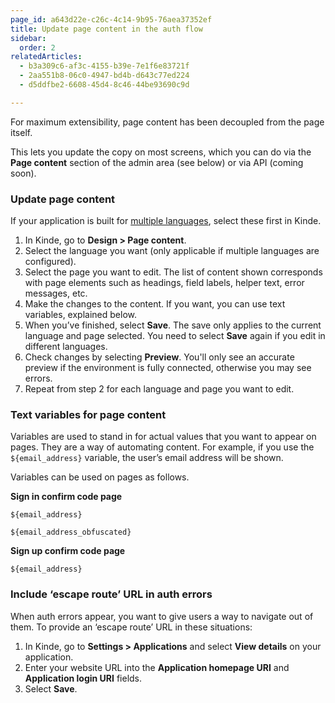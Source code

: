 ```yaml
---
page_id: a643d22e-c26c-4c14-9b95-76aea37352ef
title: Update page content in the auth flow
sidebar:
  order: 2
relatedArticles:
  - b3a309c6-af3c-4155-b39e-7e1f6e83721f
  - 2aa551b8-06c0-4947-bd4b-d643c77ed224
  - d5ddfbe2-6608-45d4-8c46-44be93690c9d

---
```


For maximum extensibility, page content has been decoupled from the page itself. 

This lets you update the copy on most screens, which you can do via the **Page content** section of the admin area (see below) or via API (coming soon).

### Update page content

If your application is built for [multiple languages](https://docs.kinde.com/design/pages/internationalization), select these first in Kinde. 

1. In Kinde, go to **Design > Page content**.
2. Select the language you want (only applicable if multiple languages are configured).
3. Select the page you want to edit. The list of content shown corresponds with page elements such as headings, field labels, helper text, error messages, etc.
4. Make the changes to the content. If you want, you can use text variables, explained below.
5. When you’ve finished, select **Save**. The save only applies to the current language and page selected. You need to select **Save** again if you edit in different languages.
6. Check changes by selecting **Preview**. You'll only see an accurate preview if the environment is fully connected, otherwise you may see errors.
7. Repeat from step 2 for each language and page you want to edit.

### Text variables for page content

Variables are used to stand in for actual values that you want to appear on pages. They are a way of automating content. For example, if you use the `${email_address}` variable, the user’s email address will be shown.

Variables can be used on pages as follows. 

**Sign in confirm code page**

`${email_address}`

`${email_address_obfuscated}`

**Sign up confirm code page**

`${email_address}`

### Include ‘escape route’ URL in auth errors

When auth errors appear, you want to give users a way to navigate out of them. To provide an ‘escape route’ URL in these situations:

1. In Kinde, go to **Settings > Applications** and select **View details** on your application.
2. Enter your website URL into the **Application homepage URI** and **Application login URI** fields.
3. Select **Save**.
